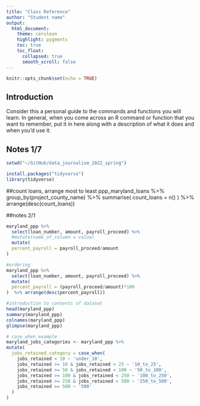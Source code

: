 ```yaml
---
title: "Class Reference"
author: "Student name"
output:
  html_document:
    theme: cerulean
    highlight: pygments
    toc: true
    toc_float:
      collapsed: true
      smooth_scroll: false
---
```


```r
knitr::opts_chunk$set(echo = TRUE)
```

## Introduction

Consider this a personal guide to the commands and functions you will learn. In general, when you come across an R command or function that you want to remember, put it in here along with a description of what it does and when you'd use it.

## Notes 1/7

```r
setwd("~/GitHub/data_journalism_2022_spring")
```

```r
install.packages("tidyverse")
library(tidyverse)
```
##count loans, arrange most to least
ppp_maryland_loans %>%
  group_by(project_county_name) %>%
  summarise(
    count_loans = n()
  ) %>%
  arrange(desc(count_loans))
  
##notes 2/1
```r
maryland_ppp %>%
  select(loan_number, amount, payroll_proceed) %>%
  #mutate(name_of_column = value)
  mutate(
  percent_payroll = payroll_proceed/amount
)
```

```r
#ordering
maryland_ppp %>%
  select(loan_number, amount, payroll_proceed) %>%
  mutate(
  percent_payroll = (payroll_proceed/amount)*100
)  %>% arrange(desc(percent_payroll))
```



```r
#introduction to contents of dataset
head(maryland_ppp)
summary(maryland_ppp)
colnames(maryland_ppp)
glimpse(maryland_ppp)
```
  
```r
# case_when example
maryland_jobs_categories <- maryland_ppp %>%
mutate(
  jobs_retained_category = case_when(
    jobs_retained < 10 ~ 'under_10',
    jobs_retained >= 10 & jobs_retained < 25 ~ '10_to_25',
    jobs_retained >= 50 & jobs_retained < 100 ~ '50_to_100',
    jobs_retained >= 100 & jobs_retained < 250 ~ '100_to_250',
    jobs_retained >= 250 & jobs_retained < 500 ~ '250_to_500',
    jobs_retained == 500 ~ '500'
  )
)
```

